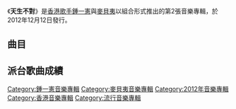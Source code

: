 {{Album infobox | <!-- See Wikipedia:WikiProject_Albums -->
| Name = 天生不對
| Type = [[專輯|專輯]]
| Artist = [[鍾一憲|鍾一憲]]、[[麥貝夷|麥貝夷]]
| Cover = 鍾一憲_麥貝夷_天生不對.jpg
| Released = 2012年12月12日
| Recorded = 2012年
| Genre = 粵語
| Length = 18:15
| Label = [[名將音樂_(香港)|名將音樂]]<br>[[大名娛樂|大名娛樂]]
| Last album = [[勾手指尾|勾手指尾]]<br>（2011年）
| This album = '''天生不對'''<br>（2012年）
| Next album = 
}}

《'''天生不對'''》是[[香港|香港]][[歌手|歌手]][[鍾一憲|鍾一憲]]與[[麥貝夷|麥貝夷]]以組合形式推出的第2張音樂專輯，於2012年12月12日發行。

==曲目==
{{Tracklist
| collapsed = 
| headline = CD
| font_size = 
| total_length = 18:15

| extra_column =

| title1 = 犯眾憎
| music1 = [[布諾珩|布諾珩]]
| lyrics1 = [[張楚翹|張楚翹]]<br>[[曾紀諾|曾紀諾]]<br>[[謝天智|謝天智]]
| arranger1 = [[朱俊傑|朱俊傑]]
| producer1 = [[伍樂城|伍樂城]]
| note1 = [[鍾一憲|鍾一憲]]、[[麥貝夷|麥貝夷]]
| longnote1 = 
| length1 = 3:52

| title2 = 糖黐豆
| music2 = 伍樂城
| lyrics2 = 張楚翹<br>謝天智<br>伍樂城
| arranger2 = 朱俊傑
| producer2 = 伍樂城
| note2 = [[鍾一憲|鍾一憲]]
| longnote2 = 
| length2 = 3:25

| title3 = 天生不對
| music3 = [[陳浩賢|陳浩賢]]
| lyrics3 = 陳浩賢
| arranger3 = [[謝國維|謝國維]]
| producer3 = 謝國維<br>伍樂城
| note3 = [[鍾一憲|鍾一憲]]、[[麥貝夷|麥貝夷]]
| longnote3 = 
| length3 = 3:32

| title4 = 知覺
| music4 = [[Gillian_Cheng|Gillian Cheng]]
| lyrics4 = Gillian Cheng
| arranger4 = 朱俊傑
| producer4 = 伍樂城
| note4 = [[麥貝夷|麥貝夷]]
| longnote4 = 
| length4 = 3:33

| title5 = 自作孽
| music5 = 布諾珩
| lyrics5 = 張楚翹
| arranger5 = 朱俊傑
| producer5 = 伍樂城
| note5 = [[鍾一憲|鍾一憲]]、[[麥貝夷|麥貝夷]]
| longnote5 = 《犯眾憎》國語版
| length5 = 3:51
}}

{{tracklist
| headline = DVD
| total_length = 15:21

| title1 = 音樂微電影《錯手》－上集《犯眾憎》
| length1 = 5:51

| title2 = 音樂微電影《錯手》－下集《天生不對》
| length2 = 5:19

| title3 = 自作孽MV
| length3 = 4:11
}}

== 派台歌曲成績 ==


[[Category:鍾一憲音樂專輯|Category:鍾一憲音樂專輯]]
[[Category:麥貝夷音樂專輯|Category:麥貝夷音樂專輯]]
[[Category:2012年音樂專輯|Category:2012年音樂專輯]]
[[Category:香港音樂專輯|Category:香港音樂專輯]]
[[Category:流行音樂專輯|Category:流行音樂專輯]]